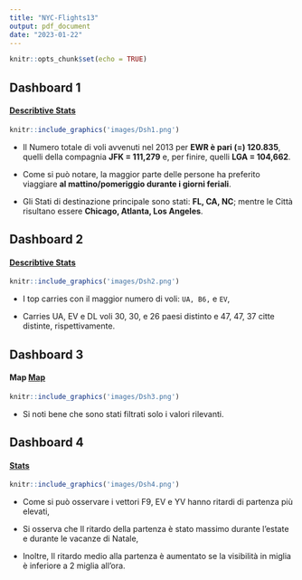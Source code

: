 ```yaml
---
title: "NYC-Flights13"
output: pdf_document
date: "2023-01-22"
---
```


```r
knitr::opts_chunk$set(echo = TRUE)
```



## **Dashboard 1** 
#### [Describtive Stats](https://public.tableau.com/app/profile/seyma.kalay/viz/Destination_Map/Dsh1)


```r
knitr::include_graphics('images/Dsh1.png')
```


* Il Numero totale di voli avvenuti nel 2013 per **EWR è pari (=) 120.835**,  quelli della compagnia **JFK = 111,279** e, per finire, quelli **LGA = 104,662**.

* Come si può notare, la maggior parte delle persone ha preferito viaggiare **al mattino/pomeriggio durante i giorni feriali**.

* Gli Stati di destinazione principale sono stati: **FL, CA, NC**; mentre le Città risultano essere **Chicago, Atlanta, Los Angeles**.





\newpage
## **Dashboard 2** 

#### [Describtive Stats](https://public.tableau.com/app/profile/seyma.kalay/viz/Destination_Map/Dsh2)

```r
knitr::include_graphics('images/Dsh2.png')
```


* I top carries con il maggior numero di voli: `UA, B6,` e `EV`,

* Carries UA, EV e DL voli 30, 30, e 26 paesi distinto e 47, 47, 37 citte distinte, rispettivamente.

\newpage

## **Dashboard 3** 

#### Map [Map](https://public.tableau.com/app/profile/seyma.kalay/viz/Destination_Map/Dsh3)

```r
knitr::include_graphics('images/Dsh3.png')
```


* Si noti bene che sono stati filtrati solo i valori rilevanti.
 




\newpage
## **Dashboard 4** 

#### [Stats](https://public.tableau.com/app/profile/seyma.kalay/viz/Destination_Map/Dsh4")

```r
knitr::include_graphics('images/Dsh4.png')
```

* Come si può osservare i vettori F9, EV e YV  hanno ritardi di partenza più elevati,

* Si osserva  che  Il ritardo della partenza è stato  massimo durante l’estate e durante le vacanze di Natale, 

* Inoltre, Il ritardo medio alla partenza è aumentato se la visibilità in miglia è inferiore a 2 miglia all’ora.


